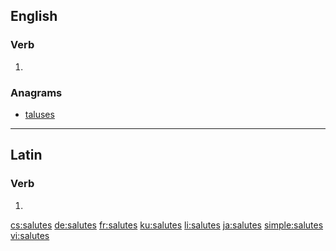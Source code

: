 ==English==

===Verb===
{{head|en}}

# {{en-third-person singular of|salute}}

===Anagrams===
* [[taluses#English|taluses]]

----

==Latin==

===Verb===
{{la-verb-form|salūtēs}}

# {{conjugation of|salūtō||2|s|pres|act|sub|lang=la}}

[[cs:salutes]]
[[de:salutes]]
[[fr:salutes]]
[[ku:salutes]]
[[li:salutes]]
[[ja:salutes]]
[[simple:salutes]]
[[vi:salutes]]